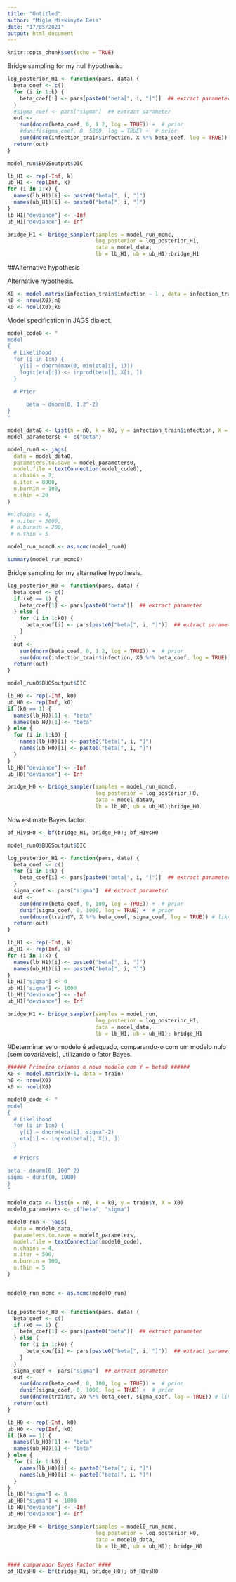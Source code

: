 ```yaml
---
title: "Untitled"
author: "Migla Miskinyte Reis"
date: "17/05/2021"
output: html_document
---
```


```r
knitr::opts_chunk$set(echo = TRUE)
```





Bridge sampling for my null hypothesis.


```r
log_posterior_H1 <- function(pars, data) {
  beta_coef <- c()
  for (i in 1:k) {
    beta_coef[i] <- pars[paste0("beta[", i, "]")]  ## extract parameter
  }
  #sigma_coef <- pars["sigma"]  ## extract parameter
  out <-
    sum(dnorm(beta_coef, 0, 1.2, log = TRUE)) +  # prior
    #dunif(sigma_coef, 0, 5000, log = TRUE) +  # prior
    sum(dnorm(infection_train$infection, X %*% beta_coef, log = TRUE)) # likelihood
  return(out)
}
```

```r
model_run$BUGSoutput$DIC
```

```r
lb_H1 <- rep(-Inf, k)
ub_H1 <- rep(Inf, k)
for (i in 1:k) {
  names(lb_H1)[i] <- paste0("beta[", i, "]")
  names(ub_H1)[i] <- paste0("beta[", i, "]")
}
lb_H1["deviance"] <- -Inf
ub_H1["deviance"] <- Inf
```

```r
bridge_H1 <- bridge_sampler(samples = model_run_mcmc,
                            log_posterior = log_posterior_H1,
                            data = model_data,
                            lb = lb_H1, ub = ub_H1);bridge_H1
```





##Alternative hypothesis 

Alternative hypothesis.



```r

X0 <- model.matrix(infection_train$infection ~ 1 , data = infection_train)
n0 <- nrow(X0);n0
k0 <- ncol(X0);k0

```


Model specification in JAGS dialect.

```r
model_code0 <- "
model
{
  # Likelihood
  for (i in 1:n) {
    y[i] ~ dbern(max(0, min(eta[i], 1)))
    logit(eta[i]) <- inprod(beta[], X[i, ])
  }

  # Prior
  
      beta ~ dnorm(0, 1.2^-2)
}
"
```



```r
model_data0 <- list(n = n0, k = k0, y = infection_train$infection, X = X0)
model_parameters0 <- c("beta")
```


```r
model_run0 <- jags(
  data = model_data0,
  parameters.to.save = model_parameters0,
  model.file = textConnection(model_code0),
  n.chains = 2,
  n.iter = 8000,
  n.burnin = 100,
  n.thin = 20
)

#n.chains = 4,
 # n.iter = 5000,
 # n.burnin = 200,
 # n.thin = 5

```


```r
model_run_mcmc0 <- as.mcmc(model_run0)
```

```r
summary(model_run_mcmc0)
```



Bridge sampling for my alternative hypothesis.


```r


log_posterior_H0 <- function(pars, data) {
  beta_coef <- c()
  if (k0 == 1) {
    beta_coef[1] <- pars[paste0("beta")]  ## extract parameter
  } else {
    for (i in 1:k0) {
      beta_coef[i] <- pars[paste0("beta[", i, "]")]  ## extract parameter
    }
  }
  out <-
    sum(dnorm(beta_coef, 0, 1.2, log = TRUE)) +  # prior
    sum(dnorm(infection_train$infection, X0 %*% beta_coef, log = TRUE)) # likelihood
  return(out)
}

```

```r
model_run0$BUGSoutput$DIC
```

```r

lb_H0 <- rep(-Inf, k0)
ub_H0 <- rep(Inf, k0)
if (k0 == 1) {
  names(lb_H0)[1] <- "beta"
  names(ub_H0)[1] <- "beta"
} else {
  for (i in 1:k0) {
    names(lb_H0)[i] <- paste0("beta[", i, "]")
    names(ub_H0)[i] <- paste0("beta[", i, "]")
  }
}
lb_H0["deviance"] <- -Inf
ub_H0["deviance"] <- Inf

```

```r
bridge_H0 <- bridge_sampler(samples = model_run_mcmc0,
                            log_posterior = log_posterior_H0,
                            data = model_data0,
                            lb = lb_H0, ub = ub_H0);bridge_H0
```



Now estimate Bayes factor.

```r
bf_H1vsH0 <- bf(bridge_H1, bridge_H0); bf_H1vsH0
```

```r
model_run0$BUGSoutput$DIC
```












```r
log_posterior_H1 <- function(pars, data) {
  beta_coef <- c()
  for (i in 1:k) {
    beta_coef[i] <- pars[paste0("beta[", i, "]")]  ## extract parameter
  }
  sigma_coef <- pars["sigma"]  ## extract parameter
  out <-
    sum(dnorm(beta_coef, 0, 100, log = TRUE)) +  # prior
    dunif(sigma_coef, 0, 1000, log = TRUE) +  # prior
    sum(dnorm(train$Y, X %*% beta_coef, sigma_coef, log = TRUE)) # likelihood
  return(out)
}

lb_H1 <- rep(-Inf, k)
ub_H1 <- rep(Inf, k)
for (i in 1:k) {
  names(lb_H1)[i] <- paste0("beta[", i, "]")
  names(ub_H1)[i] <- paste0("beta[", i, "]")
}
lb_H1["sigma"] <- 0
ub_H1["sigma"] <- 1000
lb_H1["deviance"] <- -Inf
ub_H1["deviance"] <- Inf

bridge_H1 <- bridge_sampler(samples = model_run,
                            log_posterior = log_posterior_H1,
                            data = model_data,
                            lb = lb_H1, ub = ub_H1); bridge_H1
```








#Determinar se o modelo é adequado, comparando-o com um modelo nulo (sem covariáveis), utilizando o fator Bayes.
```r

###### Primeiro criamos o novo modelo com Y = betaO ######
X0 <- model.matrix(Y~1, data = train)
n0 <- nrow(X0)
k0 <- ncol(X0)

model0_code <- "
model
{
  # Likelihood
  for (i in 1:n) {
    y[i] ~ dnorm(eta[i], sigma^-2)
    eta[i] <- inprod(beta[], X[i, ])
  }

  # Priors

beta ~ dnorm(0, 100^-2)
sigma ~ dunif(0, 1000)
}
"

model0_data <- list(n = n0, k = k0, y = train$Y, X = X0)
model0_parameters <- c("beta", "sigma")

model0_run <- jags(
  data = model0_data,
  parameters.to.save = model0_parameters,
  model.file = textConnection(model0_code),
  n.chains = 4,
  n.iter = 500,
  n.burnin = 100,
  n.thin = 5
)


model0_run_mcmc <- as.mcmc(model0_run)


log_posterior_H0 <- function(pars, data) {
  beta_coef <- c()
  if (k0 == 1) {
    beta_coef[1] <- pars[paste0("beta")]  ## extract parameter
  } else {
    for (i in 1:k0) {
      beta_coef[i] <- pars[paste0("beta[", i, "]")]  ## extract parameter
    }
  }
  sigma_coef <- pars["sigma"]  ## extract parameter
  out <-
    sum(dnorm(beta_coef, 0, 100, log = TRUE)) +  # prior
    dunif(sigma_coef, 0, 1000, log = TRUE) +  # prior
    sum(dnorm(train$Y, X0 %*% beta_coef, sigma_coef, log = TRUE)) # likelihood
  return(out)
}

lb_H0 <- rep(-Inf, k0)
ub_H0 <- rep(Inf, k0)
if (k0 == 1) {
  names(lb_H0)[1] <- "beta"
  names(ub_H0)[1] <- "beta"
} else {
  for (i in 1:k0) {
    names(lb_H0)[i] <- paste0("beta[", i, "]")
    names(ub_H0)[i] <- paste0("beta[", i, "]")
  }
}
lb_H0["sigma"] <- 0
ub_H0["sigma"] <- 1000
lb_H0["deviance"] <- -Inf
ub_H0["deviance"] <- Inf

bridge_H0 <- bridge_sampler(samples = model0_run_mcmc,
                            log_posterior = log_posterior_H0,
                            data = model0_data,
                            lb = lb_H0, ub = ub_H0); bridge_H0


#### comparador Bayes Factor ####
bf_H1vsH0 <- bf(bridge_H1, bridge_H0); bf_H1vsH0
```
































